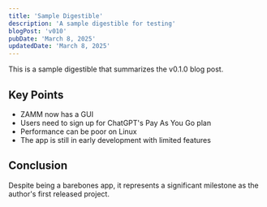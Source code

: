 ```yaml
---
title: 'Sample Digestible'
description: 'A sample digestible for testing'
blogPost: 'v010'
pubDate: 'March 8, 2025'
updatedDate: 'March 8, 2025'
---
```


This is a sample digestible that summarizes the v0.1.0 blog post.

## Key Points

- ZAMM now has a GUI
- Users need to sign up for ChatGPT's Pay As You Go plan
- Performance can be poor on Linux
- The app is still in early development with limited features

## Conclusion

Despite being a barebones app, it represents a significant milestone as the author's first released project.
